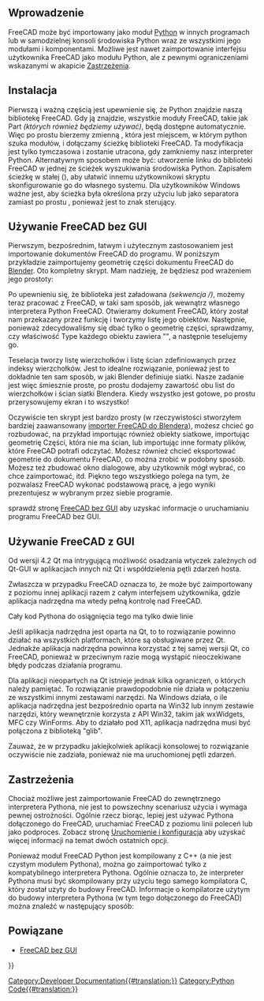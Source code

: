 <languages/>

{{TOCright}}

<span id="Introduction"></span>
==Wprowadzenie==

FreeCAD może być importowany jako moduł [[Python/pl|Python]] w innych programach lub w samodzielnej konsoli środowiska Python wraz ze wszystkimi jego modułami i komponentami. Możliwe jest nawet zaimportowanie interfejsu użytkownika FreeCAD jako modułu Python, ale z pewnymi ograniczeniami wskazanymi w akapicie [[#Zastrzeżenia|Zastrzeżenia]].

<span id="Installation"></span>
== Instalacja ==

<div class="mw-translate-fuzzy">
Pierwszą i ważną częścią jest upewnienie się, że Python znajdzie naszą bibliotekę FreeCAD. Gdy ją znajdzie, wszystkie moduły FreeCAD, takie jak Part ''(których również będziemy używać)'', będą dostępne automatycznie. Więc po prostu bierzemy zmienną {{incode|sys.path}}, która jest miejscem, w którym python szuka modułów, i dołączamy ścieżkę biblioteki FreeCAD. Ta modyfikacja jest tylko tymczasowa i zostanie utracona, gdy zamkniemy nasz interpreter Python. Alternatywnym sposobem może być: utworzenie linku do biblioteki FreeCAD w jednej ze ścieżek wyszukiwania środowiska Python. Zapisałem ścieżkę w stałej ({{incode|FREECADPATH}}), aby ułatwić innemu użytkownikowi skryptu skonfigurowanie go do własnego systemu. Dla użytkowników Windows ważne jest, aby ścieżka była określona przy użyciu {{incode|\\}} lub {{incode|/}} jako separatora zamiast po prostu {{incode|\}}, ponieważ jest to znak sterujący.
</div>

{{Code|lang=python|code=
FREECADPATH = 'C:\\FreeCAD\\bin' # path to your FreeCAD.so or FreeCAD.pyd file
import sys
sys.path.append(FREECADPATH)
}}

<span id="Using_FreeCAD_without_GUI"></span>
==Używanie FreeCAD bez GUI==

Pierwszym, bezpośrednim, łatwym i użytecznym zastosowaniem jest importowanie dokumentów FreeCAD do programu. W poniższym przykładzie zaimportujemy geometrię części dokumentu FreeCAD do [http://www.blender.org Blender]. Oto kompletny skrypt. Mam nadzieję, że będziesz pod wrażeniem jego prostoty:
{{Code|lang=python|code=
<nowiki>
FREECADPATH = '/usr/lib/freecad-python3/lib/' # path to your FreeCAD.so or FreeCAD.pyd file,
# for Windows you must either use \\ or / in the path, using a single \ is problematic
# FREECADPATH = 'C:\\FreeCAD\\bin'
import Blender, sys
sys.path.append(FREECADPATH)
 
def import_fcstd(filename):
   try:
       import FreeCAD
   except ValueError:
       Blender.Draw.PupMenu('Error%t|FreeCAD library not found. Please check the FREECADPATH variable in the import script is correct')
   else:
       scene = Blender.Scene.GetCurrent()
       import Part
       doc = FreeCAD.open(filename)
       objects = doc.Objects
       for ob in objects:
           if ob.Type[:4] == 'Part':
               shape = ob.Shape
               if shape.Faces:
                   mesh = Blender.Mesh.New()
                   rawdata = shape.tessellate(1)
                   for v in rawdata[0]:
                       mesh.verts.append((v.x,v.y,v.z))
                   for f in rawdata[1]:
                       mesh.faces.append.append(f)
                   scene.objects.new(mesh,ob.Name)
       Blender.Redraw()

def main():
   Blender.Window.FileSelector(import_fcstd, 'IMPORT FCSTD', 
                        Blender.sys.makename(ext='.fcstd'))    
 
# This lets you import the script without running it
if __name__=='__main__':
   main()
</nowiki>
}}

Po upewnieniu się, że biblioteka jest załadowana ''(sekwencja {{incode|try}}/{{incode|except}})'', możemy teraz pracować z FreeCAD, w taki sam sposób, jak wewnątrz własnego interpretera Python FreeCAD. Otwieramy dokument FreeCAD, który został nam przekazany przez funkcję {{incode|main()}} i tworzymy listę jego obiektów. Następnie, ponieważ zdecydowaliśmy się dbać tylko o geometrię części, sprawdzamy, czy właściwość Type każdego obiektu zawiera "{{incode|Part}}", a następnie teselujemy go.

{{Code|lang=python|code=
       import Part
       doc = FreeCAD.open(filename)
       objects = doc.Objects
       for ob in objects:
           if ob.Type[:4] == 'Part':
}}

Teselacja tworzy listę wierzchołków i listę ścian zdefiniowanych przez indeksy wierzchołków. Jest to idealne rozwiązanie, ponieważ jest to dokładnie ten sam sposób, w jaki Blender definiuje siatki. Nasze zadanie jest więc śmiesznie proste, po prostu dodajemy zawartość obu list do wierzchołków i ścian siatki Blendera. Kiedy wszystko jest gotowe, po prostu przerysowujemy ekran i to wszystko!

{{Code|lang=python|code=
           if ob.Type[:4] == 'Part':
               shape = ob.Shape
               if shape.Faces:
                   mesh = Blender.Mesh.New()
                   rawdata = shape.tessellate(1)
                   for v in rawdata[0]:
                       mesh.verts.append((v.x,v.y,v.z))
                   for f in rawdata[1]:
                       mesh.faces.append.append(f)
                   scene.objects.new(mesh,ob.Name)
       Blender.Redraw()
}}

Oczywiście ten skrypt jest bardzo prosty (w rzeczywistości stworzyłem bardziej zaawansowany [https://yorik.uncreated.net/archive/scripts/blender24/import_freecad.py importer FreeCAD do Blendera]), możesz chcieć go rozbudować, na przykład importując również obiekty siatkowe, importując geometrię Części, która nie ma ścian, lub importując inne formaty plików, które FreeCAD potrafi odczytać. Możesz również chcieć eksportować geometrie do dokumentu FreeCAD, co można zrobić w podobny sposób. Możesz też zbudować okno dialogowe, aby użytkownik mógł wybrać, co chce zaimportować, itd. Piękno tego wszystkiego polega na tym, że pozwalasz FreeCAD wykonać podstawową pracę, a jego wyniki prezentujesz w wybranym przez siebie programie.

{{Emphasis|Uwaga:}} sprawdź stronę [[Headless_FreeCAD/pl|FreeCAD bez GUI]] aby uzyskać informacje o uruchamianiu programu FreeCAD bez GUI.

<span id="Using_FreeCAD_with_GUI"></span>
==Używanie FreeCAD z GUI==

Od wersji 4.2 Qt ma intrygującą możliwość osadzania wtyczek zależnych od Qt-GUI w aplikacjach innych niż Qt i współdzielenia pętli zdarzeń hosta.

Zwłaszcza w przypadku FreeCAD oznacza to, że może być zaimportowany z poziomu innej aplikacji razem z całym interfejsem użytkownika, gdzie aplikacja nadrzędna ma wtedy pełną kontrolę nad FreeCAD.

Cały kod Pythona do osiągnięcia tego ma tylko dwie linie

{{Code|code=
import FreeCADGui 
FreeCADGui.showMainWindow()
}}

Jeśli aplikacja nadrzędna jest oparta na Qt, to to rozwiązanie powinno działać na wszystkich platformach, które są obsługiwane przez Qt. Jednakże aplikacja nadrzędna powinna korzystać z tej samej wersji Qt, co FreeCAD, ponieważ w przeciwnym razie mogą wystąpić nieoczekiwane błędy podczas działania programu. 

Dla aplikacji nieopartych na Qt istnieje jednak kilka ograniczeń, o których należy pamiętać. To rozwiązanie prawdopodobnie nie działa w połączeniu ze wszystkimi innymi zestawami narzędzi. 
Na Windows działa, o ile aplikacja nadrzędna jest bezpośrednio oparta na Win32 lub innym zestawie narzędzi, który wewnętrznie korzysta z API Win32, takim jak wxWidgets, MFC czy WinForms. Aby to działało pod X11, aplikacja nadrzędna musi być połączona z biblioteką "glib".

Zauważ, że w przypadku jakiejkolwiek aplikacji konsolowej to rozwiązanie oczywiście nie zadziała, ponieważ nie ma uruchomionej pętli zdarzeń.

<span id="Caveats"></span>
==Zastrzeżenia==

Chociaż możliwe jest zaimportowanie FreeCAD do zewnętrznego interpretera Pythona, nie jest to powszechny scenariusz użycia i wymaga pewnej ostrożności. Ogólnie rzecz biorąc, lepiej jest używać Pythona dołączonego do FreeCAD, uruchamiać FreeCAD z poziomu linii poleceń lub jako podproces. Zobacz stronę [[Start_up_and_Configuration/pl|Uruchomienie i konfiguracja]] aby uzyskać więcej informacji na temat dwóch ostatnich opcji.

Ponieważ moduł FreeCAD Python jest kompilowany z C++ (a nie jest czystym modułem Pythona), można go zaimportować tylko z kompatybilnego interpretera Pythona. Ogólnie oznacza to, że interpreter Pythona musi być skompilowany przy użyciu tego samego kompilatora C, który został użyty do budowy FreeCAD. Informacje o kompilatorze użytym do budowy interpretera Pythona (w tym tego dołączonego do FreeCAD) można znaleźć w następujący sposób:

{{Code|code=
>>> import sys
>>> sys.version
'2.7.13 (default, Dec 17 2016, 23:03:43) \n[GCC 4.2.1 Compatible Apple LLVM 8.0.0 (clang-800.0.42.1)]'
}}

<span id="Related"></span>
==Powiązane==

* [[Headless_FreeCAD/pl|FreeCAD bez GUI]]


{{Powerdocnavi{{#translation:}}}}
[[Category:Developer Documentation{{#translation:}}]]
[[Category:Python Code{{#translation:}}]]